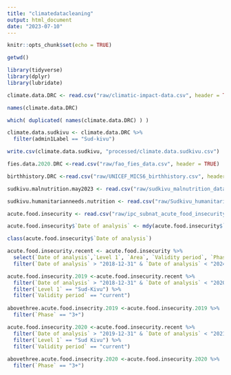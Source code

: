 ```yaml
---
title: "climatedatacleaning"
output: html_document
date: "2023-07-10"
---
```


```r
knitr::opts_chunk$set(echo = TRUE)

getwd()
```

```r
library(tidyverse)
library(dplyr)
library(lubridate)

```


```r

climate.data.DRC <- read.csv("raw/climatic-impact-data.csv", header = TRUE, check.names = F)

names(climate.data.DRC)

which( duplicated( names(climate.data.DRC) ) )

climate.data.sudkivu <- climate.data.DRC %>%
  filter(admin1Label == "Sud-kivu")

write.csv(climate.data.sudkivu, "processed/climate.data.sudkivu.csv")

```

```r

fies.data.2020.DRC <-read.csv("raw/fao_fies_data.csv", header = TRUE)

```

```r

birthhistory.DRC <-read.csv("raw/UNICEF_MICS6_birthhistory.csv", header = TRUE, check.names = F)

```

```r

sudkivu.malnutrition.may2023 <- read.csv("raw/sudkivu_malnutrition_data_may2023.csv", header = TRUE, check.names = F)

```

```r

sudkivu.humanitarianneeds.nutrition <- read.csv("raw/Sudkivu_humanitarianneeds_nutritiononly_dhx_data.csv", header = TRUE, check.names = F)

```

```r

acute.food.insecurity <- read.csv("raw/ipc_subnat_acute_food_insecurity.csv", header = TRUE, check.names = F)

acute.food.insecurity$`Date of analysis` <- mdy(acute.food.insecurity$`Date of analysis`)

class(acute.food.insecurity$`Date of analysis`)

acute.food.insecurity.recent <- acute.food.insecurity %>%
  select(`Date of analysis`,`Level 1`, `Area`, `Validity period`, `Phase`, `Number`, `Percentage`) %>%
  filter(`Date of analysis` > "2018-12-31" & `Date of analysis` < "2024-01-01")

acute.food.insecurity.2019 <-acute.food.insecurity.recent %>%
  filter(`Date of analysis` > "2018-12-31" & `Date of analysis` < "2020-01-01") %>%
  filter(`Level 1` == "Sud-Kivu") %>%
  filter(`Validity period` == "current")
  
abovethree.acute.food.insecrity.2019 <-acute.food.insecurity.2019 %>%
  filter(`Phase` == "3+")

acute.food.insecurity.2020 <-acute.food.insecurity.recent %>%
  filter(`Date of analysis` > "2019-12-31" & `Date of analysis` < "2021-01-01") %>%
  filter(`Level 1` == "Sud Kivu") %>%
  filter(`Validity period` == "current")
  
abovethree.acute.food.insecrity.2020 <-acute.food.insecurity.2020 %>%
  filter(`Phase` == "3+")

```

